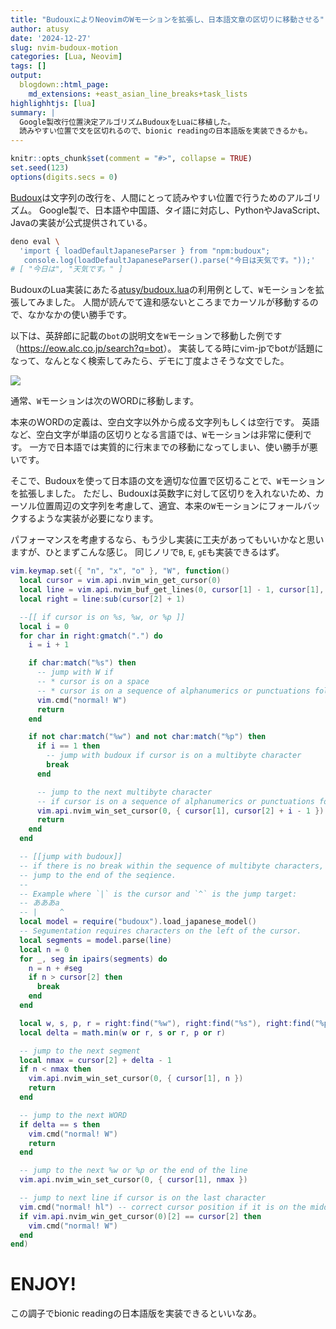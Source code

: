 ```yaml
---
title: "BudouxによりNeovimのWモーションを拡張し、日本語文章の区切りに移動させる"
author: atusy
date: '2024-12-27'
slug: nvim-budoux-motion
categories: [Lua, Neovim]
tags: []
output:
  blogdown::html_page:
    md_extensions: +east_asian_line_breaks+task_lists
highlighhtjs: [lua]
summary: |
  Google製改行位置決定アルゴリズムBudouxをLuaに移植した。
  読みやすい位置で文を区切れるので、bionic readingの日本語版を実装できるかも。
---
```


```r
knitr::opts_chunk$set(comment = "#>", collapse = TRUE)
set.seed(123)
options(digits.secs = 0)
```

[Budoux](https://github.com/google/budoux)は文字列の改行を、人間にとって読みやすい位置で行うためのアルゴリズム。
Google製で、日本語や中国語、タイ語に対応し、PythonやJavaScript、Javaの実装が公式提供されている。

``` bash
deno eval \
  'import { loadDefaultJapaneseParser } from "npm:budoux"; 
   console.log(loadDefaultJapaneseParser().parse("今日は天気です。"));'
# [ "今日は", "天気です。" ]
```

BudouxのLua実装にあたる[atusy/budoux.lua](https://github.com/atusy/budoux.lua)の利用例として、`W`モーションを拡張してみました。
人間が読んでて違和感ないところまでカーソルが移動するので、なかなかの使い勝手です。

以下は、英辞郎に記載の`bot`の説明文を`W`モーションで移動した例です（<https://eow.alc.co.jp/search?q=bot>）。
実装してる時にvim-jpでbotが話題になって、なんとなく検索してみたら、デモに丁度よさそうな文でした。

![](images/W.gif)

通常、`W`モーションは次のWORDに移動します。

本来のWORDの定義は、空白文字以外から成る文字列もしくは空行です。
英語など、空白文字が単語の区切りとなる言語では、`W`モーションは非常に便利です。
一方で日本語では実質的に行末までの移動になってしまい、使い勝手が悪いです。

そこで、Budouxを使って日本語の文を適切な位置で区切ることで、`W`モーションを拡張しました。
ただし、Budouxは英数字に対して区切りを入れないため、カーソル位置周辺の文字列を考慮して、適宜、本来の`W`モーションにフォールバックするような実装が必要になります。

パフォーマンスを考慮するなら、もう少し実装に工夫があってもいいかなと思いますが、ひとまずこんな感じ。
同じノリで`B`, `E`, `gE`も実装できるはず。

```lua
vim.keymap.set({ "n", "x", "o" }, "W", function()
  local cursor = vim.api.nvim_win_get_cursor(0)
  local line = vim.api.nvim_buf_get_lines(0, cursor[1] - 1, cursor[1], false)[1]
  local right = line:sub(cursor[2] + 1)

  --[[ if cursor is on %s, %w, or %p ]]
  local i = 0
  for char in right:gmatch(".") do
    i = i + 1

    if char:match("%s") then
      -- jump with W if
      -- * cursor is on a space
      -- * cursor is on a sequence of alphanumerics or punctuations followed by a space
      vim.cmd("normal! W")
      return
    end

    if not char:match("%w") and not char:match("%p") then
      if i == 1 then
        -- jump with budoux if cursor is on a multibyte character
        break
      end

      -- jump to the next multibyte character
      -- if cursor is on a sequence of alphanumerics or punctuations followed by a multibyte character
      vim.api.nvim_win_set_cursor(0, { cursor[1], cursor[2] + i - 1 })
      return
    end
  end

  -- [[jump with budoux]]
  -- if there is no break within the sequence of multibyte characters,
  -- jump to the end of the seqience.
  --
  -- Example where `|` is the cursor and `^` is the jump target:
  -- あああa
  -- |     ^
  local model = require("budoux").load_japanese_model()
  -- Segumentation requires characters on the left of the cursor.
  local segments = model.parse(line)
  local n = 0
  for _, seg in ipairs(segments) do
    n = n + #seg
    if n > cursor[2] then
      break
    end
  end

  local w, s, p, r = right:find("%w"), right:find("%s"), right:find("%p"), #right
  local delta = math.min(w or r, s or r, p or r)

  -- jump to the next segment
  local nmax = cursor[2] + delta - 1
  if n < nmax then
    vim.api.nvim_win_set_cursor(0, { cursor[1], n })
    return
  end

  -- jump to the next WORD
  if delta == s then
    vim.cmd("normal! W")
    return
  end

  -- jump to the next %w or %p or the end of the line
  vim.api.nvim_win_set_cursor(0, { cursor[1], nmax })

  -- jump to next line if cursor is on the last character
  vim.cmd("normal! hl") -- correct cursor position if it is on the middle of a multibyte character
  if vim.api.nvim_win_get_cursor(0)[2] == cursor[2] then
    vim.cmd("normal! W")
  end
end)
```

# ENJOY!

この調子でbionic readingの日本語版を実装できるといいなあ。
